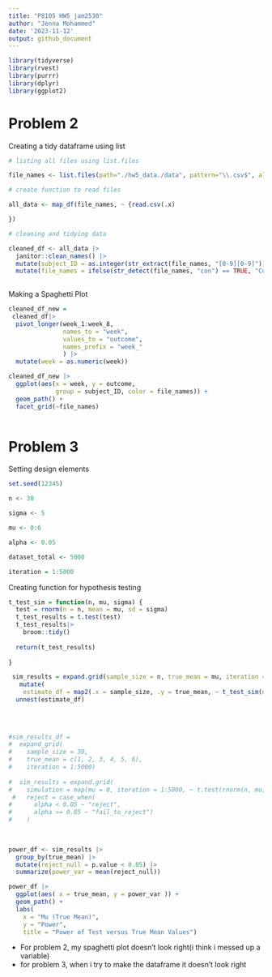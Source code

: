 ```yaml
---
title: "P8105 HW5 jam2530"
author: "Jenna Mohammed"
date: '2023-11-12'
output: github_document
---
```



```r
library(tidyverse)
library(rvest)
library(purrr)
library(dplyr)
library(ggplot2)
```

# Problem 2 

Creating a tidy dataframe using list

```r
# listing all files using list.files

file_names <- list.files(path="./hw5_data./data", pattern="\\.csv$", all.files=FALSE, full.names=TRUE)

```

```r

# create function to read files

all_data <- map_df(file_names, ~ {read.csv(.x)

})

```
 
```r
# cleaning and tidying data 

cleaned_df <- all_data |>
  janitor::clean_names() |>
  mutate(subject_ID = as.integer(str_extract(file_names, "[0-9][0-9]"))) |>
  mutate(file_names = ifelse(str_detect(file_names, "con") == TRUE, "Control", "Experiment"))
   
```

Making a Spaghetti Plot 

```r
cleaned_df_new = 
 cleaned_df|>
  pivot_longer(week_1:week_8,
               names_to = "week",
               values_to = "outcome",
               names_prefix = "week_"
               ) |>
  mutate(week = as.numeric(week))

cleaned_df_new |>
  ggplot(aes(x = week, y = outcome,
             group = subject_ID, color = file_names)) +
  geom_path() +
  facet_grid(~file_names)
  
```

# Problem 3 

Setting design elements 

```r

set.seed(12345)

n <- 30

sigma <- 5

mu <- 0:6

alpha <- 0.05

dataset_total <- 5000

iteration = 1:5000

```

Creating function for hypothesis testing 

```r

t_test_sim = function(n, mu, sigma) {
  test = rnorm(n = n, mean = mu, sd = sigma)
  t_test_results = t.test(test)
  t_test_results|>
    broom::tidy()
  
  return(t_test_results)
  
}

 sim_results = expand.grid(sample_size = n, true_mean = mu, iteration = 1:5000) |>
   mutate(
    estimate_df = map2(.x = sample_size, .y = true_mean, ~ t_test_sim(n = .x, mu = .y))) |>
  unnest(estimate_df)
 
 
 

#sim_results_df = 
#  expand_grid(
#    sample_size = 30,
#    true_mean = c(1, 2, 3, 4, 5, 6),
#    iteration = 1:5000)
  
#  sim_results = expand.grid(
#    simulation = map(mu = 0, iteration = 1:5000, ~ t.test(rnorm(n, mu,    #sigma))),
 #   reject = case_when(
#      alpha < 0.05 ~ "reject",
#      alpha >= 0.05 ~ "fail_to_reject")
#    )
  
  
```

```r

power_df <- sim_results |>
  group_by(true_mean) |>
  mutate(reject_null = p.value < 0.05) |>
  summarize(power_var = mean(reject_null)) 

power_df |> 
  ggplot(aes( x = true_mean, y = power_var )) +
  geom_path() +
  labs( 
    x = "Mu (True Mean)",
    y = "Power",
    title = "Power of Test versus True Mean Values")
```


- For problem 2, my spaghetti plot doesn't look right(i think i messed up a variable)
- for problem 3, when i try to make the dataframe it doesn't look right